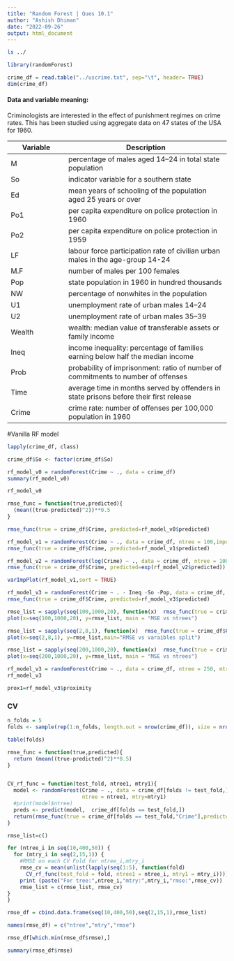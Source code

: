 ```yaml
---
title: "Random Forest | Ques 10.1"
author: "Ashish Dhiman"
date: "2022-09-26"
output: html_document
---
```


```bash
ls ../
```

```r
library(randomForest)
```

```r
crime_df = read.table("../uscrime.txt", sep="\t", header= TRUE)
dim(crime_df)
```

#### Data and variable meaning:

Criminologists are interested in the effect of punishment regimes on crime rates. This has been studied using aggregate data on 47 states of the USA for 1960.

| Variable | Description                                                                            |
|-------------------|-----------------------------------------------------|
| M        | percentage of males aged 14--24 in total state population                              |
| So       | indicator variable for a southern state                                                |
| Ed       | mean years of schooling of the population aged 25 years or over                        |
| Po1      | per capita expenditure on police protection in 1960                                    |
| Po2      | per capita expenditure on police protection in 1959                                    |
| LF       | labour force participation rate of civilian urban males in the age-group 14-24         |
| M.F      | number of males per 100 females                                                        |
| Pop      | state population in 1960 in hundred thousands                                          |
| NW       | percentage of nonwhites in the population                                              |
| U1       | unemployment rate of urban males 14--24                                                |
| U2       | unemployment rate of urban males 35--39                                                |
| Wealth   | wealth: median value of transferable assets or family income                           |
| Ineq     | income inequality: percentage of families earning below half the median income         |
| Prob     | probability of imprisonment: ratio of number of commitments to number of offenses      |
| Time     | average time in months served by offenders in state prisons before their first release |
| Crime    | crime rate: number of offenses per 100,000 population in 1960                          |

#Vanilla RF model

```r
lapply(crime_df, class)
```

```r
crime_df$So <- factor(crime_df$So)
```

```r
rf_model_v0 = randomForest(Crime ~ ., data = crime_df)
summary(rf_model_v0)
```

```r
rf_model_v0
```

```r
rmse_func = function(true,predicted){
  (mean((true-predicted)^2))**0.5
}

rmse_func(true = crime_df$Crime, predicted=rf_model_v0$predicted)
```

```r
rf_model_v1 = randomForest(Crime ~ ., data = crime_df, ntree = 100,importance=TRUE)
rmse_func(true = crime_df$Crime, predicted=rf_model_v1$predicted)
```

```r
rf_model_v2 = randomForest(log(Crime) ~ ., data = crime_df, ntree = 100,importance=TRUE)
rmse_func(true = crime_df$Crime, predicted=exp(rf_model_v2$predicted))
```

```r
varImpPlot(rf_model_v1,sort = TRUE)
```

```r
rf_model_v3 = randomForest(Crime ~ . - Ineq -So -Pop, data = crime_df, ntree = 100)
rmse_func(true = crime_df$Crime, predicted=rf_model_v3$predicted)
```

```r
rmse_list = sapply(seq(100,1000,20), function(x)  rmse_func(true = crime_df$Crime, predicted=randomForest(Crime ~ ., data = crime_df, ntree = x)$predicted))
plot(x=seq(100,1000,20), y=rmse_list, main = "MSE vs ntrees")
```

```r
rmse_list = sapply(seq(2,8,1), function(x)  rmse_func(true = crime_df$Crime, predicted=randomForest(Crime ~ ., data = crime_df, mtry = x)$predicted))
plot(x=seq(2,8,1), y=rmse_list,main="RMSE vs varaibles split")
```

```r
rmse_list = sapply(seq(200,1000,20), function(x)  rmse_func(true = crime_df$Crime, predicted=randomForest(Crime ~ ., data = crime_df, ntree = x, mtry=3)$predicted))
plot(x=seq(200,1000,20), y=rmse_list, main = "MSE vs ntrees")
```

```r
rf_model_v3 = randomForest(Crime ~ ., data = crime_df, ntree = 250, mtry=3, proximity = TRUE)
rf_model_v3
```

```r
prox1=rf_model_v3$proximity
```

### CV

```r
n_folds = 5
folds <- sample(rep(1:n_folds, length.out = nrow(crime_df)), size = nrow(crime_df), replace = F)

table(folds)
```

```r
rmse_func = function(true,predicted){
  return (mean((true-predicted)^2)**0.5)
}


CV_rf_func = function(test_fold, ntree1, mtry1){
  model <- randomForest(Crime ~ ., data = crime_df[folds != test_fold,],
                        ntree = ntree1, mtry=mtry1)
  #print(model$ntree)
  preds <- predict(model,  crime_df[folds == test_fold,])
  return(rmse_func(true = crime_df[folds == test_fold,"Crime"],predicted = preds))
}
```

```r
rmse_list=c()

for (ntree_i in seq(10,400,50)) {
  for (mtry_i in seq(2,15,1)) {
    #RMSE on each CV Fold for ntree_i,mtry_i
    rmse_cv = mean(unlist(lapply(seq(1:5), function(fold) 
      CV_rf_func(test_fold = fold, ntree1 = ntree_i, mtry1 = mtry_i))))
    print (paste("For tree:",ntree_i,"mtry:",mtry_i,"rmse:",rmse_cv))
    rmse_list = c(rmse_list, rmse_cv)
}
}

rmse_df = cbind.data.frame(seq(10,400,50),seq(2,15,1),rmse_list)
```

```r
names(rmse_df) = c("ntree","mtry","rmse")
```

```r
rmse_df[which.min(rmse_df$rmse),]
```

```r
summary(rmse_df$rmse)
```
